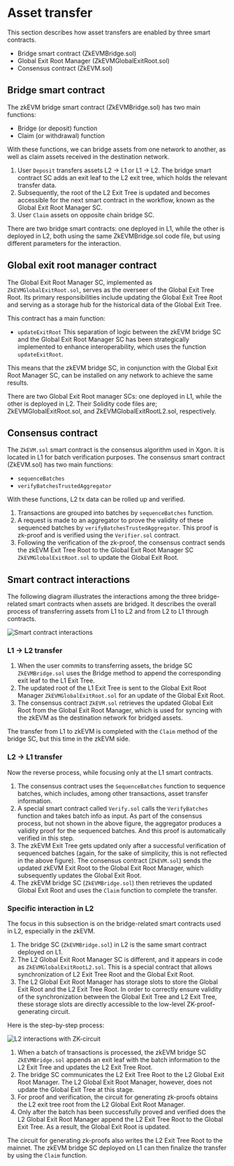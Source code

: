 # Asset transfer
This section describes how asset transfers are enabled by three smart contracts.
- Bridge smart contract (ZkEVMBridge.sol)
- Global Exit Root Manager (ZkEVMGlobalExitRoot.sol)
- Consensus contract (ZkEVM.sol)

## Bridge smart contract
The zkEVM bridge smart contract (ZkEVMBridge.sol) has two main functions:
- Bridge (or deposit) function
- Claim (or withdrawal) function

With these functions, we can bridge assets from one network to another, as well as claim assets received in the destination network.
1. User `Deposit` transfers assets L2 -> L1 or  L1 -> L2. The bridge smart contract SC adds an exit leaf to the L2 exit tree, which holds the relevant transfer data. 
2. Subsequently, the root of the L2 Exit Tree is updated and becomes accessible for the next smart contract in the workflow, known as the Global Exit Root Manager SC.
3. User `Claim` assets on opposite chain bridge SC.

<Tip title="Note">There are two bridge smart contracts: ‌one deployed in L1, while the other is deployed in L2, both using the same ZkEVMBridge.sol code file, but using different parameters for the interaction.</Tip>

## Global exit root manager contract
The Global Exit Root Manager SC, implemented as `ZkEVMGlobalExitRoot.sol`, serves as the overseer of the Global Exit Tree Root. Its primary responsibilities include updating the Global Exit Tree Root and serving as a storage hub for the historical data of the Global Exit Tree. 

This contract has a main function:
- `updateExitRoot`
This separation of logic between the zkEVM bridge SC and the Global Exit Root Manager SC has been strategically implemented to enhance interoperability, which uses the function `updateExitRoot`.

This means that the zkEVM bridge SC, in conjunction with the Global Exit Root Manager SC, can be installed on any network to achieve the same results.

<Tip title="Note">There are two Global Exit Root manager SCs: one deployed in L1, while the other is deployed in L2. Their Solidity code files are; ZkEVMGlobalExitRoot.sol, and ZkEVMGlobalExitRootL2.sol, respectively.</Tip>

## Consensus contract
The `ZkEVM.sol` smart contract is the consensus algorithm used in Xgon. It is located in L1 for batch verification purposes.
The consensus smart contract (ZkEVM.sol) has two main functions:
- `sequenceBatches`
- `verifyBatchesTrustedAggregator`

With these functions, L2 tx data can be rolled up and verified. 
1. Transactions are grouped into batches by `sequenceBatches` function.
2. A request is made to an aggregator to prove the validity of these sequenced batches by `verifyBatchesTrustedAggregator`. This proof is zk-proof and is verified using the `Verifier.sol` contract.
3. Following the verification of the zk-proof, the consensus contract sends the zkEVM Exit Tree Root to the Global Exit Root Manager SC `ZkEVMGlobalExitRoot.sol` to update the Global Exit Root.

## Smart contract interactions
The following diagram illustrates the interactions among the three bridge-related smart contracts when assets are bridged. It describes the overall process of transferring assets from L1 to L2 and from L2 to L1 through contracts.

![Smart contract interactions](./img/smart-contract-interactions.png)

### L1 → L2 transfer
1. When the user commits to transferring assets, the bridge SC `ZkEVMBridge.sol` uses the Bridge method to append the corresponding exit leaf to the L1 Exit Tree.
2. The updated root of the L1 Exit Tree is sent to the Global Exit Root Manager `ZkEVMGlobalExitRoot.sol` for an update of the Global Exit Root.
3. The consensus contract `ZkEVM.sol` retrieves the updated Global Exit Root from the Global Exit Root Manager, which is used for syncing with the zkEVM as the destination network for bridged assets.

The transfer from L1 to zkEVM is completed with the `Claim` method of the bridge SC, but this time in the zkEVM side.

### L2 → L1 transfer
Now the reverse process, while focusing only at the L1 smart contracts.
1. The consensus contract uses the `SequenceBatches` function to sequence batches, which includes, among other transactions, asset transfer information.
2. A special smart contract called `Verify.sol` calls the `VerifyBatches` function and takes batch info as input. As part of the consensus process, but not shown in the above figure, the aggregator produces a validity proof for the sequenced batches. And this proof is automatically verified in this step.
3. The zkEVM Exit Tree gets updated only after a successful verification of sequenced batches (again, for the sake of simplicity, this is not reflected in the above figure). The consensus contract (`ZkEVM.sol`) sends the updated zkEVM Exit Root to the Global Exit Root Manager, which subsequently updates the Global Exit Root.
4. The zkEVM bridge SC (`ZkEVMBridge.sol`) then retrieves the updated Global Exit Root and uses the `Claim` function to complete the transfer.

### Specific interaction in L2
The focus in this subsection is on the bridge-related smart contracts used in L2, especially in the zkEVM.
1. The bridge SC (`ZkEVMBridge.sol`) in L2 is the same smart contract deployed on L1. 
2. The L2 Global Exit Root Manager SC is different, and it appears in code as `ZkEVMGlobalExitRootL2.sol`. This is a special contract that allows synchronization of L2 Exit Tree Root and the Global Exit Root.
3. The L2 Global Exit Root Manager has storage slots to store the Global Exit Root and the L2 Exit Tree Root. In order to correctly ensure validity of the synchronization between the Global Exit Tree and L2 Exit Tree, these storage slots are directly accessible to the low-level ZK-proof-generating circuit.

Here is the step-by-step process:

![L2 interactions with ZK-circuit](./img/l2-interactions-with-zk-circuit.png)

1. When a batch of transactions is processed, the zkEVM bridge SC `ZkEVMBridge.sol` appends an exit leaf with the batch information to the L2 Exit Tree and updates the L2 Exit Tree Root.
2. The bridge SC communicates the L2 Exit Tree Root to the L2 Global Exit Root Manager. The L2 Global Exit Root Manager, however, does not update the Global Exit Tree at this stage.
3. For proof and verification, the circuit for generating zk-proofs obtains the L2 exit tree root from the L2 Global Exit Root Manager.
4. Only after the batch has been successfully proved and verified does the L2 Global Exit Root Manager append the L2 Exit Tree Root to the Global Exit Tree. As a result, the Global Exit Root is updated.

The circuit for generating zk-proofs also writes the L2 Exit Tree Root to the mainnet. The zkEVM bridge SC deployed on L1 can then finalize the transfer by using the `Claim` function.
